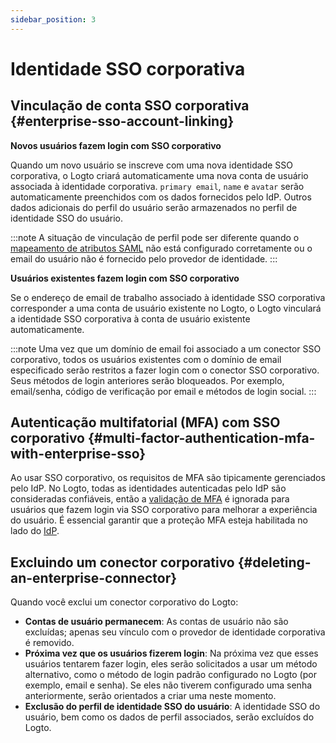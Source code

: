 ```yaml
---
sidebar_position: 3
---
```


# Identidade SSO corporativa

## Vinculação de conta SSO corporativa \{#enterprise-sso-account-linking}

**Novos usuários fazem login com SSO corporativo**

Quando um novo usuário se inscreve com uma nova identidade SSO corporativa, o Logto criará automaticamente uma nova conta de usuário associada à identidade corporativa. `primary email`, `name` e `avatar` serão automaticamente preenchidos com os dados fornecidos pelo IdP. Outros dados adicionais do perfil do usuário serão armazenados no perfil de identidade SSO do usuário.

:::note
A situação de vinculação de perfil pode ser diferente quando o [mapeamento de atributos SAML](/integrations/saml-sso#step-3-configure-user-attributes-mapping) não está configurado corretamente ou o email do usuário não é fornecido pelo provedor de identidade.
:::

**Usuários existentes fazem login com SSO corporativo**

Se o endereço de email de trabalho associado à identidade SSO corporativa corresponder a uma conta de usuário existente no Logto, o Logto vinculará a identidade SSO corporativa à conta de usuário existente automaticamente.

:::note
Uma vez que um domínio de email foi associado a um conector SSO corporativo, todos os usuários existentes com o domínio de email especificado serão restritos a fazer login com o conector SSO corporativo. Seus métodos de login anteriores serão bloqueados. Por exemplo, email/senha, código de verificação por email e métodos de login social.
:::

## Autenticação multifatorial (MFA) com SSO corporativo \{#multi-factor-authentication-mfa-with-enterprise-sso}

Ao usar SSO corporativo, os requisitos de MFA são tipicamente gerenciados pelo IdP. No Logto, todas as identidades autenticadas pelo IdP são consideradas confiáveis, então a [validação de MFA](/end-user-flows/mfa) é ignorada para usuários que fazem login via SSO corporativo para melhorar a experiência do usuário. É essencial garantir que a proteção MFA esteja habilitada no lado do [IdP](/end-user-flows/enterprise-sso#key-components-of-enterprise-sso).

## Excluindo um conector corporativo \{#deleting-an-enterprise-connector}

Quando você exclui um conector corporativo do Logto:

- **Contas de usuário permanecem**: As contas de usuário não são excluídas; apenas seu vínculo com o provedor de identidade corporativa é removido.
- **Próxima vez que os usuários fizerem login**: Na próxima vez que esses usuários tentarem fazer login, eles serão solicitados a usar um método alternativo, como o método de login padrão configurado no Logto (por exemplo, email e senha). Se eles não tiverem configurado uma senha anteriormente, serão orientados a criar uma neste momento.
- **Exclusão do perfil de identidade SSO do usuário**: A identidade SSO do usuário, bem como os dados de perfil associados, serão excluídos do Logto.
